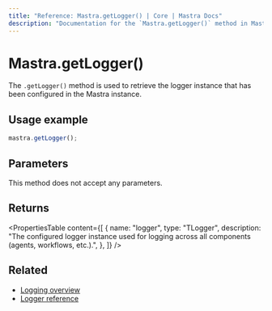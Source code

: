```yaml
---
title: "Reference: Mastra.getLogger() | Core | Mastra Docs"
description: "Documentation for the `Mastra.getLogger()` method in Mastra, which retrieves the configured logger instance."
---
```


# Mastra.getLogger()

The `.getLogger()` method is used to retrieve the logger instance that has been configured in the Mastra instance.

## Usage example

```typescript copy
mastra.getLogger();
```

## Parameters

This method does not accept any parameters.

## Returns

<PropertiesTable
  content={[
    {
      name: "logger",
      type: "TLogger",
      description: "The configured logger instance used for logging across all components (agents, workflows, etc.).",
    },
  ]}
/>

## Related

- [Logging overview](../../docs/observability/logging.mdx)
- [Logger reference](../../reference/observability/logger.mdx)

